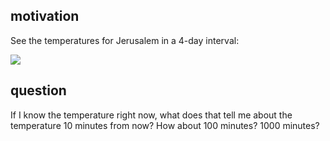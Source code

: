 ## motivation

See the temperatures for Jerusalem in a 4-day interval:

![](jer_temp1.png)

## question

If I know the temperature right now, what does that tell me about the temperature 10 minutes from now? How about 100 minutes? 1000 minutes?